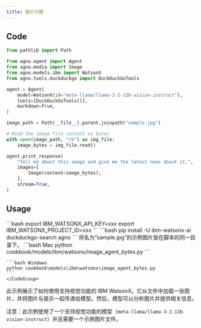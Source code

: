 ```yaml
---
title: 图片代理
---
```


## Code

```python cookbook/models/ibm/watsonx/image_agent_bytes.py
from pathlib import Path

from agno.agent import Agent
from agno.media import Image
from agno.models.ibm import WatsonX
from agno.tools.duckduckgo import DuckDuckGoTools

agent = Agent(
    model=WatsonX(id="meta-llama/llama-3-2-11b-vision-instruct"),
    tools=[DuckDuckGoTools()],
    markdown=True,
)

image_path = Path(__file__).parent.joinpath("sample.jpg")

# Read the image file content as bytes
with open(image_path, "rb") as img_file:
    image_bytes = img_file.read()

agent.print_response(
    "Tell me about this image and give me the latest news about it.",
    images=[
        Image(content=image_bytes),
    ],
    stream=True,
)
```

## Usage

<Steps>
  <Snippet file="create-venv-step.mdx" />

  <Step title="设置您的 API 密钥">
    ```bash
    export IBM_WATSONX_API_KEY=xxx
    export IBM_WATSONX_PROJECT_ID=xxx
    ```
  </Step>

  <Step title="安装库">
    ```bash
    pip install -U ibm-watsonx-ai duckduckgo-search agno
    ```
  </Step>

  <Step title="添加示例图片">
    将名为“sample.jpg”的示例图片放在脚本的同一目录下。
  </Step>

  <Step title="运行代理">
    <CodeGroup>
    ```bash Mac
    python cookbook/models/ibm/watsonx/image_agent_bytes.py
    ```

    ```bash Windows
    python cookbook\models\ibm\watsonx\image_agent_bytes.py
    ```
    </CodeGroup>
  </Step>
</Steps>

此示例展示了如何使用支持视觉功能的 IBM WatsonX。它从文件中加载一张图片，并将图片与提示一起传递给模型。然后，模型可以分析图片并提供相关信息。

注意：此示例使用了一个支持视觉功能的模型（`meta-llama/llama-3-2-11b-vision-instruct`）并且需要一个示例图片文件。